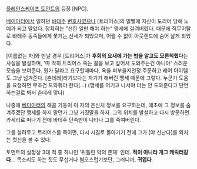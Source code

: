 [[플레인스케이프 토먼트]]의 등장 [NPC].

[[베이아터]]에서 일하던 [[바테주]] [[변호사]]였으나 [트리어스]의 말빨에 자신이 도리어 당해 노예가 되고 말았다. 정확히는 "선한 일만 해야 하는" 맹세에 걸려버렸다. 때문에 직무이탈로 바테주 동족들에게 쫓기는 신세가 되었으며, 어쩔 수 없이 아웃랜드에 숨어 살게 되었다.

[이름없는 자]와 만날 경우 [트리어스]가 '''후회의 요새에 가는 법을 알고도 모른척했다'''는 사실을 발설하며, '따 딱히 트리어스 죽는 꼴을 보고 싶어서 도와주는건 아니야' 스러운 모습을 보여준다. 뭔가 달라고 요구할때마다, 욕을 퍼부을지언정 주문하고 레어 아이템도 그냥 넘겨준다. [츤데레]라기보다는 자기가 해버린 맹세 때문에 그렇다. 누군가 도움을 요청하면 무조건 도와줘야 한다(...) (맹세를 어기고 나서야 더는 안 도와준다고 단언하는걸로 봐서 츤데레 맞다)

나중에 [[베이아터]]의 해골 기둥이 이 자의 은신처 정보를 요구하는데, 애초에 그 정보를 숨겨주겠단 맹세를 하지 말던가 그냥 거짓말을 하자. 그의 위치를 발설하고 다시 방문하면. 카세리로 떠나기 전에 바테주 단속반이 나타나 그를 죽여버린다.

그를 살려두고 트리어스를 죽이면, 다시 시길로 돌아가기 전에 그가 [야 신난다]를 외치는 컷신을 볼 수 있다.

토먼트의 설정상 3대 적 중 하나인 '뒤틀린 악의 존재' 인데. '''적이 아니라 개그 캐릭터같다'''... 목소리도 하는 짓도 무섭거나 혐오스럽기보단, 그러니까, '''귀엽다'''.
